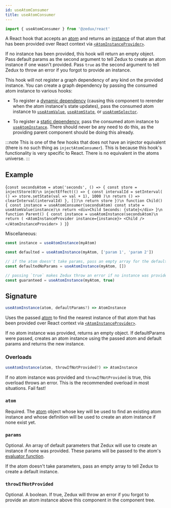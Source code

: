 ```yaml
---
id: useAtomConsumer
title: useAtomConsumer
---
```



```ts
import { useAtomConsumer } from '@zedux/react'
```

A React hook that accepts an [atom](../classes/Atom) and returns an [instance](../classes/AtomInstance) of that atom that has been provided over React context via [`<AtomInstanceProvider>`](../components/AtomInstanceProvider).

If no instance has been provided, this hook will return an empty object. Pass default params as the second argument to tell Zedux to create an atom instance if one wasn't provided. Pass `true` as the second argument to tell Zedux to throw an error if you forgot to provide an instance.

This hook will not register a graph dependency of any kind on the provided instance. You can create a graph dependency by passing the consumed atom instance to various hooks:

- To register a [dynamic dependency](../glossary#dynamic-graph-dependency) (causing this component to rerender when the atom instance's state updates), pass the consumed atom instance to [`useAtomValue`](useAtomValue), [`useAtomState`](useAtomState), or [`useAtomSelector`](useAtomSelector).

- To register a [static dependency](../glossary#static-graph-dependency), pass the consumed atom instance to [`useAtomInstance`](useAtomInstance). There should never be any need to do this, as the providing parent component should be doing this already.

:::note
This is one of the few hooks that does not have an injector equivalent (there is no such thing as `injectAtomConsumer`). This is because this hook's functionality is very specific to React. There is no equivalent in the atoms universe.
:::

## Example

<LiveEditor ecosystemId="useAtomConsumer/example" resultVar="Parent">{`
const secondsAtom = atom('seconds', () => {
  const store = injectStore(0)\n
  injectEffect(() => {
    const intervalId = setInterval(
      () => store.setState(val => val + 1),
      1000
    )\n
    return () => clearInterval(intervalId)
  }, [])\n
  return store
})\n
function Child() {
  const instance = useAtomConsumer(secondsAtom)
  const state = useAtomValue(instance)\n
  return <div>Child Seconds: {state}</div>
}\n
function Parent() {
  const instance = useAtomInstance(secondsAtom)\n
  return (
    <AtomInstanceProvider instance={instance}>
      <Child />
    </AtomInstanceProvider>
  )
}
`}</LiveEditor>

Miscellaneous:

```ts
const instance = useAtomInstance(myAtom)

const defaulted = useAtomInstance(myAtom, ['param 1', 'param 2'])

// if the atom doesn't take params, pass an empty array for the default params:
const defaultedNoParams = useAtomInstance(myAtom, [])

// passing `true` makes Zedux throw an error if no instance was provided:
const guaranteed = useAtomInstance(myAtom, true)
```

## Signature

```ts
useAtomInstance(atom, defaultParams?) => AtomInstance
```

Uses the passed [atom](../classes/Atom) to find the nearest instance of that atom that has been provided over React context via [`<AtomInstanceProvider>`](../components/AtomInstanceProvider).

If no atom instance was provided, returns an empty object. If defaultParams were passed, creates an atom instance using the passed atom and default params and returns the new instance.

### Overloads

```ts
useAtomInstance(atom, throwIfNotProvided?) => AtomInstance
```

If no atom instance was provided and `throwIfNotProvided` is true, this overload throws an error. This is the recommended overload in most situations. Fail fast!

### `atom`

Required. The [atom](../classes/Atom) object whose key will be used to find an existing atom instance and whose definition will be used to create an atom instance if none exist yet.

### `params`

Optional. An array of default parameters that Zedux will use to create an instance if none was provided. These params will be passed to the atom's [evaluator function](../glossary#evaluator).

If the atom doesn't take parameters, pass an empty array to tell Zedux to create a default instance.

### `throwIfNotProvided`

Optional. A boolean. If true, Zedux will throw an error if you forgot to provide an atom instance above this component in the component tree.
